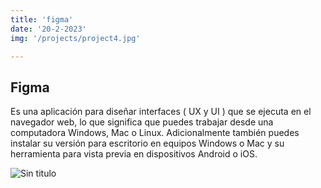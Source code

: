 ```yaml
---
title: 'figma'
date: '20-2-2023'
img: '/projects/project4.jpg'

---
```

## Figma
Es una aplicación para diseñar interfaces ( UX y UI ) que se ejecuta en el navegador web, lo que significa que puedes trabajar desde una computadora Windows, Mac o Linux. Adicionalmente también puedes instalar su versión para escritorio en equipos Windows o Mac y su herramienta para vista previa en dispositivos Android o iOS.

![Sin titulo](https://jonmircha.com/img/blog/figma-descargas.jpg)